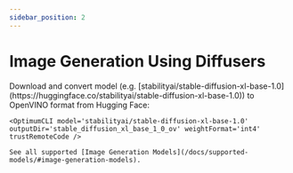 ```yaml
---
sidebar_position: 2
---
```


# Image Generation Using Diffusers

<ConvertModelSection>
    Download and convert model (e.g. [stabilityai/stable-diffusion-xl-base-1.0](https://huggingface.co/stabilityai/stable-diffusion-xl-base-1.0)) to OpenVINO format from Hugging Face:

    <OptimumCLI model='stabilityai/stable-diffusion-xl-base-1.0' outputDir='stable_diffusion_xl_base_1_0_ov' weightFormat='int4' trustRemoteCode />

    See all supported [Image Generation Models](/docs/supported-models/#image-generation-models).
</ConvertModelSection>

<RunModelSection />

<UsageOptionsSection />
